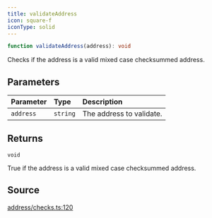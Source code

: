 ```yaml
---
title: validateAddress
icon: square-f
iconType: solid
---
```


```ts
function validateAddress(address): void
```

Checks if the address is a valid mixed case checksummed address.

## Parameters

| Parameter | Type | Description |
| :------ | :------ | :------ |
| `address` | `string` | The address to validate. |

## Returns

`void`

True if the address is a valid mixed case checksummed address.

## Source

[address/checks.ts:120](https://github.com/dominant-strategies/quais-6.js/blob/e281b3ca939b91260332b67ef4ba6e8b0a3d4134/src/address/checks.ts#L120)
